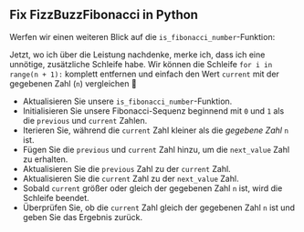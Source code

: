 
## Fix FizzBuzzFibonacci in Python

Werfen wir einen weiteren Blick auf die `is_fibonacci_number`-Funktion:

<IsFibonacciNumberCode />

Jetzt, wo ich über die Leistung nachdenke, merke ich, dass ich eine unnötige, zusätzliche Schleife habe. Wir können die Schleife `for i in range(n + 1):` komplett entfernen und einfach den Wert `current` mit der gegebenen Zahl (`n`) vergleichen 🤦

<IsFibonacciNumberFixCode />

- Aktualisieren Sie unsere `is_fibonacci_number`-Funktion.
- Initialisieren Sie unsere Fibonacci-Sequenz beginnend mit `0` und `1` als die `previous` und `current` Zahlen.
- Iterieren Sie, während die `current` Zahl kleiner als die _gegebene Zahl_ `n` ist.
- Fügen Sie die `previous` und `current` Zahl hinzu, um die `next_value` Zahl zu erhalten.
- Aktualisieren Sie die `previous` Zahl zu der `current` Zahl.
- Aktualisieren Sie die `current` Zahl zu der `next_value` Zahl.
- Sobald `current` größer oder gleich der gegebenen Zahl `n` ist, wird die Schleife beendet.
- Überprüfen Sie, ob die `current` Zahl gleich der gegebenen Zahl `n` ist und geben Sie das Ergebnis zurück.